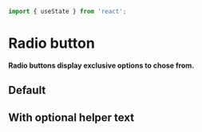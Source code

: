 ```javascript import
import { useState } from 'react';
```

# Radio button

**Radio buttons display exclusive options to chose from.**

## Default

<DemoBlock demo="default" engine={props.engine} disableGrid withThemeSwitcher />

## With optional helper text

<DemoBlock demo="helper" engine={props.engine} disableGrid withThemeSwitcher />

